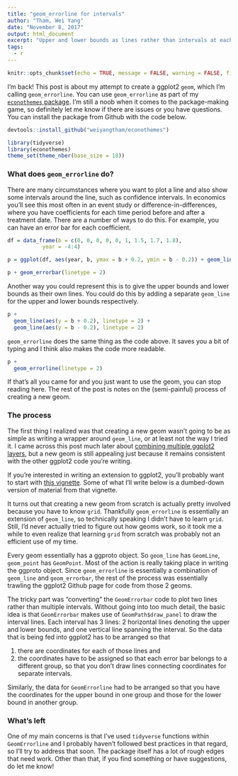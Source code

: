 ```yaml
---
title: "geom_errorline for intervals"
author: "Tham, Wei Yang"
date: "November 8, 2017"
output: html_document
excerpt: "Upper and lower bounds as lines rather than intervals at each point"
tags:
  - r
---
```


```r
knitr::opts_chunk$set(echo = TRUE, message = FALSE, warning = FALSE, fig.align = 'center', fig.width = 9)
```

I'm back! This post is about my attempt to create a ggplot2 `geom`, which I'm calling `geom_errorline`. You can use `geom_errorline` as part of my [`econothemes` package](https://github.com/weiyangtham/econothemes). I'm still a noob when it comes to the package-making game, so definitely let me know if there are issues or you have questions. You can install the package from Github with the code below. 

```r
devtools::install_github("weiyangtham/econothemes")
```

```r
library(tidyverse)
library(econothemes)
theme_set(theme_nber(base_size = 18))
```


### What does `geom_errorline` do?

There are many circumstances where you want to plot a line and also show some intervals around the line, such as confidence intervals. In economics you'll see this most often in an event study or difference-in-differences, where you have coefficients for each time period before and after a treatment date. There are a number of ways to do this. For example, you can have an error bar for each coefficient.

```r
df = data_frame(b = c(0, 0, 0, 0, 0, 1, 1.5, 1.7, 1.8), 
           year = -4:4)

p = ggplot(df, aes(year, b, ymax = b + 0.2, ymin = b - 0.2)) + geom_line() 

p + geom_errorbar(linetype = 2) 
```

Another way you could represent this is to give the upper bounds and lower bounds as their own lines. You could do this by adding a separate `geom_line` for the upper and lower bounds respectively.  

```r

p + 
  geom_line(aes(y = b + 0.2), linetype = 2) +
  geom_line(aes(y = b - 0.2), linetype = 2)

```

`geom_errorline` does the same thing as the code above. It saves you a bit of typing and I think also makes the code more readable. 

```r
p + 
  geom_errorline(linetype = 2) 
```

If that's all you came for and you just want to use the geom, you can stop reading here. The rest of the post is notes on the (semi-painful) process of creating a new geom. 

### The process

The first thing I realized was that creating a new geom wasn't going to be as simple as writing a wrapper around `geom_line`, or at least not the way I tried it. I came across this post much later about [combining multiple ggplot2 layers](https://martinsbioblogg.wordpress.com/2017/04/23/using-r-a-function-that-adds-multiple-ggplot2-layers/), but a new geom is still appealing just because it remains consistent with the other ggplot2 code you're writing.

If you're interested in writing an extension to ggplot2, you'll probably want to start with [this vignette](http://ggplot2.tidyverse.org/articles/extending-ggplot2.html). Some of what I'll write below is a dumbed-down version of material from that vignette.

It turns out that creating a new geom from scratch is actually pretty involved because you have to know `grid`. Thankfully `geom_errorline` is essentially an extension of `geom_line`, so technically speaking I didn't have to learn `grid`. Still, I'd never actually tried to figure out how geoms work, so it took me a while to even realize that learning `grid` from scratch was probably not an efficient use of my time. 

Every geom essentially has a ggproto object. So `geom_line` has `GeomLine`, `geom_point` has `GeomPoint`. Most of the action is really taking place in writing the ggproto object. Since `geom_errorline` is essentially a combination of `geom_line` and `geom_errorbar`, the rest of the process was essentially trawling the ggplot2 Github page for code from those 2 geoms. 

The tricky part was "converting" the `GeomErrorbar` code to plot two lines rather than multiple intervals. Without going into too much detail, the basic idea is that `GeomErrorbar` makes use of `GeomPath$draw_panel` to draw the interval lines. Each interval has 3 lines: 2 horizontal lines denoting the upper and lower bounds, and one vertical line spanning the interval. So the data that is being fed into ggplot2 has to be arranged so that 

1. there are coordinates for each of those lines and
2. the coordinates have to be assigned so that each error bar belongs to a different group, so that you don't draw lines connecting coordinates for separate intervals.

Similarly, the data for `GeomErrorline` had to be arranged so that you have the coordinates for the upper bound in one group and those for the lower bound in another group.

### What's left

One of my main concerns is that I've used `tidyverse` functions within `GeomErrorline` and I probably haven't followed best practices in that regard, so I'll try to address that soon. The package itself has a lot of rough edges that need work. Other than that, if you find something or have suggestions, do let me know!






